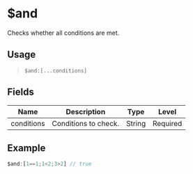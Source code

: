 # $and
Checks whether all conditions are met.

## Usage
> `$and:[...conditions]`

## Fields
| Name        | Description          | Type   | Level    |
| ----------- | -------------------- | ------ | -------- |
| conditions  | Conditions to check. | String | Required |

## Example
```js
$and:[1==1;1<2;3>2] // true
```